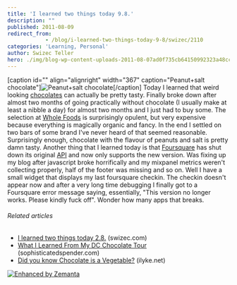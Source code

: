 ```yaml
---
title: 'I learned two things today 9.8.'
description: ""
published: 2011-08-09
redirect_from: 
            - /blog/i-learned-two-things-today-9-8/swizec/2110
categories: 'Learning, Personal'
author: Swizec Teller
hero: ./img/blog-wp-content-uploads-2011-08-07ad0f735cb64150992323a48cc29fbc_75.jpg
---
```

\[caption id="" align="alignright" width="367" caption="Peanut+salt chocolate"]![](./img/blog-wp-content-uploads-2011-08-07ad0f735cb64150992323a48cc29fbc_75.jpg "Peanut+salt chocolate")\[/caption] Today I learned that weird looking [chocolates](http://en.wikipedia.org/wiki/Chocolate "Chocolate") can actually be pretty tasty. Finally broke down after almost two months of going practically without chocolate (I usually make at least a nibble a day) for almost two months and I just had to buy some. The selection at [Whole Foods](http://en.wikipedia.org/wiki/Whole_Foods_Market) is surprisingly opulent, but very expensive because everything is magically organic and fancy. In the end I settled on two bars of some brand I've never heard of that seemed reasonable. Surprisingly enough, chocolate with the flavour of peanuts and salt is pretty damn tasty. Another thing that I learned today is that [Foursquare](http://www.foursquare.com/ "Foursquare") has shut down its original [API](http://en.wikipedia.org/wiki/Application_programming_interface "Application programming interface") and now only supports the new version. Was fixing up my blog after javascript broke horrifically and my mixpanel metrics weren't collecting properly, half of the footer was missing and so on. Well I have a small widget that displays my last foursquare checkin. The checkin doesn't appear now and after a very long time debugging I finally got to a Foursquare error message saying, essentially, "This version no longer works. Please kindly fuck off". Wonder how many apps that breaks.

###### Related articles

- [I learned two things today 2.8.](http://swizec.com/blog/i-learned-two-things-today-2-8/swizec/2059) (swizec.com)
- [What I Learned From My DC Chocolate Tour](http://sophisticatedspender.com/2011/08/08/what-i-learned-from-my-dc-chocolate-tour/) (sophisticatedspender.com)
- [Did you know Chocolate is a Vegetable?](http://www.ilyke.net/view/2332) (ilyke.net)

[![Enhanced by Zemanta](http://img.zemanta.com/zemified_e.png?x-id=607e016a-df19-4035-8a21-1bcbbf598174)](http://www.zemanta.com/ "Enhanced by Zemanta")